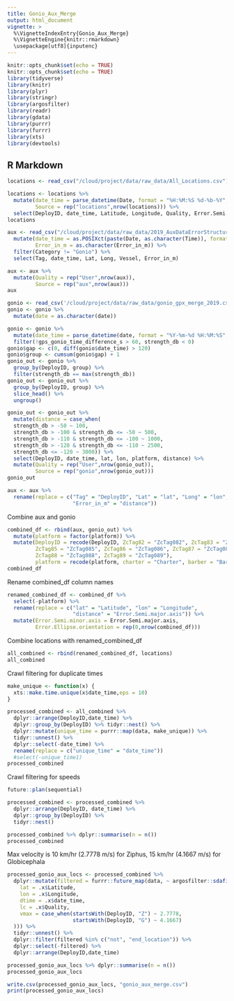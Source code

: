 ```yaml
---
title: Gonio_Aux_Merge
output: html_document
vignette: >
  %\VignetteIndexEntry{Gonio_Aux_Merge}
  %\VignetteEngine{knitr::rmarkdown}
  \usepackage[utf8]{inputenc}
---
```


```r
knitr::opts_chunk$set(echo = TRUE)
knitr::opts_chunk$set(echo = TRUE)
library(tidyverse)
library(knitr)
library(plyr)
library(stringr)
library(argosfilter)
library(readr)
library(gdata)
library(purrr)
library(furrr)
library(xts)
library(devtools)
```

## R Markdown

```r
locations <- read_csv("/cloud/project/data/raw_data/All_Locations.csv")

locations <- locations %>%
  mutate(date_time = parse_datetime(Date, format = "%H:%M:%S %d-%b-%Y", locale = locale(tz = 'UTC')),
         Source = rep("locations",nrow(locations))) %>%
  select(DeployID, date_time, Latitude, Longitude, Quality, Error.Semi.major.axis, Error.Semi.minor.axis, Error.Ellipse.orientation, Source)
locations
```


```r
aux <- read_csv("/cloud/project/data/raw_data/2019_AuxDataErrorStructure_20200609.csv") %>%
  mutate(date_time = as.POSIXct(paste(Date, as.character(Time)), format = "%m/%d/%y %H:%M:%S"),
         Error_in_m = as.character(Error_in_m)) %>%
  filter(Category != "Gonio") %>%
  select(Tag, date_time, Lat, Long, Vessel, Error_in_m)

aux <- aux %>%
  mutate(Quality = rep("User",nrow(aux)),
         Source = rep("aux",nrow(aux)))
aux
```

```r
gonio <- read_csv('/cloud/project/data/raw_data/gonio_gpx_merge_2019.csv')
gonio <- gonio %>%
  mutate(date = as.character(date))

gonio <- gonio %>%
  mutate(date_time = parse_datetime(date, format = "%Y-%m-%d %H:%M:%S", locale = locale(tz = 'UTC'))) %>% 
  filter(!gps_gonio_time_difference_s > 60, strength_db < 0)
gonio$gap <- c(0, diff(gonio$date_time) > 120) 
gonio$group <- cumsum(gonio$gap) + 1
gonio_out <- gonio %>% 
  group_by(DeployID, group) %>% 
  filter(strength_db == max(strength_db))
gonio_out <- gonio_out %>% 
  group_by(DeployID, group) %>% 
  slice_head() %>%
  ungroup()

gonio_out <- gonio_out %>% 
  mutate(distance = case_when(
  strength_db > -50 ~ 100,
  strength_db > -100 & strength_db <= -50 ~ 500, 
  strength_db > -110 & strength_db <= -100 ~ 1000, 
  strength_db > -120 & strength_db <= -110 ~ 2500, 
  strength_db <= -120 ~ 3000)) %>%
  select(DeployID, date_time, lat, lon, platform, distance) %>%
  mutate(Quality = rep("User",nrow(gonio_out)),
         Source = rep("gonio",nrow(gonio_out)))
gonio_out
```

```r
aux <- aux %>%
  rename(replace = c("Tag" = "DeployID", "Lat" = "lat", "Long" = "lon", "Vessel" = "platform",
                     "Error_in_m" = "distance"))
```


Combine aux and gonio
```r
combined_df <- rbind(aux, gonio_out) %>%
  mutate(platform = factor(platform)) %>% 
  mutate(DeployID = recode(DeployID, ZcTag82 = "ZcTag082", ZcTag83 = "ZcTag083", ZcTag84 = "ZcTag084",
         ZcTag85 = "ZcTag085", ZcTag86 = "ZcTag086", ZcTag87 = "ZcTag087",
         ZcTag88 = "ZcTag088", ZcTag89 = "ZcTag089"),
         platform = recode(platform, charter = "Charter", barber = "Barber"))
combined_df
```



Rename combined_df column names
```r
renamed_combined_df <- combined_df %>%
  select(-platform) %>%
  rename(replace = c("lat" = "Latitude", "lon" = "Longitude",
                     "distance" = "Error.Semi.major.axis")) %>%
  mutate(Error.Semi.minor.axis = Error.Semi.major.axis,
         Error.Ellipse.orientation = rep(0,nrow(combined_df)))
```


Combine locations with renamed_combined_df
```r
all_combined <- rbind(renamed_combined_df, locations)
all_combined
```


Crawl filtering for duplicate times
```r
make_unique <- function(x) {
  xts::make.time.unique(x$date_time,eps = 10)
}

processed_combined <- all_combined %>% 
  dplyr::arrange(DeployID,date_time) %>% 
  dplyr::group_by(DeployID) %>% tidyr::nest() %>% 
  dplyr::mutate(unique_time = purrr::map(data, make_unique)) %>% 
  tidyr::unnest() %>%
  dplyr::select(-date_time) %>%
  rename(replace = c("unique_time" = "date_time")) 
  #select(-unique_time1)
processed_combined
```

Crawl filtering for speeds
```r
future::plan(sequential)

processed_combined <- processed_combined %>% 
  dplyr::arrange(DeployID, date_time) %>% 
  dplyr::group_by(DeployID) %>% 
  tidyr::nest() 

processed_combined %>% dplyr::summarise(n = n())
processed_combined
```

Max velocity is 10 km/hr (2.7778 m/s) for Ziphus, 15 km/hr (4.1667 m/s) for Globicephala
```r
processed_gonio_aux_locs <- processed_combined %>% 
  dplyr::mutate(filtered = furrr::future_map(data, ~ argosfilter::sdafilter(
    lat = .x$Latitude,
    lon = .x$Longitude,
    dtime = .x$date_time,
    lc = .x$Quality,
    vmax = case_when(startsWith(DeployID, "Z") ~ 2.7778,
                     startsWith(DeployID, "G") ~ 4.1667)
  ))) %>% 
  tidyr::unnest() %>% 
  dplyr::filter(filtered %in% c("not", "end_location")) %>% 
  dplyr::select(-filtered) %>% 
  dplyr::arrange(DeployID,date_time)

processed_gonio_aux_locs %>% dplyr::summarise(n = n())
processed_gonio_aux_locs
```

```r
write.csv(processed_gonio_aux_locs, "gonio_aux_merge.csv")
print(processed_gonio_aux_locs)
```


